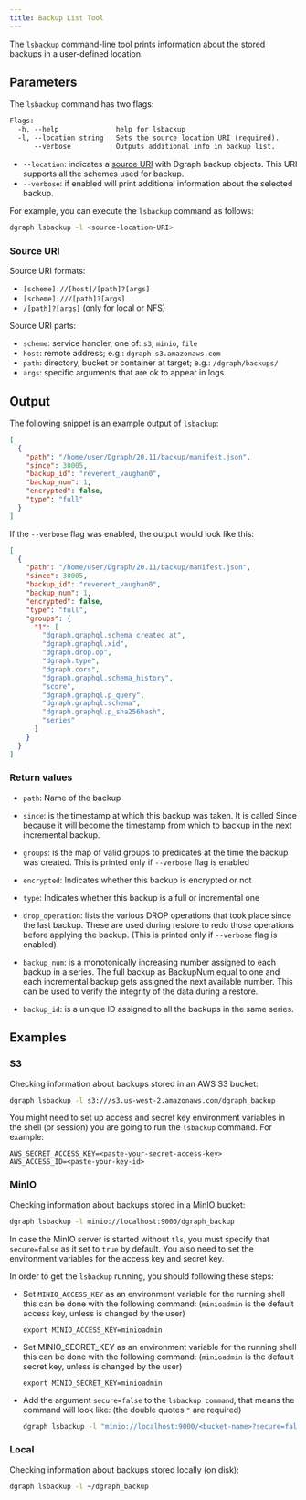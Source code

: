 ```yaml
---
title: Backup List Tool
---
```



<DgraphWIP />

The `lsbackup` command-line tool prints information about the stored backups in
a user-defined location.

## Parameters

The `lsbackup` command has two flags:

```txt
Flags:
  -h, --help              help for lsbackup
  -l, --location string   Sets the source location URI (required).
      --verbose           Outputs additional info in backup list.
```

- `--location`: indicates a [source URI](#source-uri) with Dgraph backup
  objects. This URI supports all the schemes used for backup.
- `--verbose`: if enabled will print additional information about the selected
  backup.

For example, you can execute the `lsbackup` command as follows:

```sh
dgraph lsbackup -l <source-location-URI>
```

### Source URI

Source URI formats:

- `[scheme]://[host]/[path]?[args]`
- `[scheme]:///[path]?[args]`
- `/[path]?[args]` (only for local or NFS)

Source URI parts:

- `scheme`: service handler, one of: `s3`, `minio`, `file`
- `host`: remote address; e.g.: `dgraph.s3.amazonaws.com`
- `path`: directory, bucket or container at target; e.g.: `/dgraph/backups/`
- `args`: specific arguments that are ok to appear in logs

## Output

The following snippet is an example output of `lsbackup`:

```json
[
  {
    "path": "/home/user/Dgraph/20.11/backup/manifest.json",
    "since": 30005,
    "backup_id": "reverent_vaughan0",
    "backup_num": 1,
    "encrypted": false,
    "type": "full"
  }
]
```

If the `--verbose` flag was enabled, the output would look like this:

```json
[
  {
    "path": "/home/user/Dgraph/20.11/backup/manifest.json",
    "since": 30005,
    "backup_id": "reverent_vaughan0",
    "backup_num": 1,
    "encrypted": false,
    "type": "full",
    "groups": {
      "1": [
        "dgraph.graphql.schema_created_at",
        "dgraph.graphql.xid",
        "dgraph.drop.op",
        "dgraph.type",
        "dgraph.cors",
        "dgraph.graphql.schema_history",
        "score",
        "dgraph.graphql.p_query",
        "dgraph.graphql.schema",
        "dgraph.graphql.p_sha256hash",
        "series"
      ]
    }
  }
]
```

### Return values

- `path`: Name of the backup

- `since`: is the timestamp at which this backup was taken. It is called Since
  because it will become the timestamp from which to backup in the next
  incremental backup.

- `groups`: is the map of valid groups to predicates at the time the backup was
  created. This is printed only if `--verbose` flag is enabled

- `encrypted`: Indicates whether this backup is encrypted or not

- `type`: Indicates whether this backup is a full or incremental one

- `drop_operation`: lists the various DROP operations that took place since the
  last backup. These are used during restore to redo those operations before
  applying the backup. (This is printed only if `--verbose` flag is enabled)

- `backup_num`: is a monotonically increasing number assigned to each backup in
  a series. The full backup as BackupNum equal to one and each incremental
  backup gets assigned the next available number. This can be used to verify the
  integrity of the data during a restore.

- `backup_id`: is a unique ID assigned to all the backups in the same series.

## Examples

### S3

Checking information about backups stored in an AWS S3 bucket:

```sh
dgraph lsbackup -l s3:///s3.us-west-2.amazonaws.com/dgraph_backup
```

You might need to set up access and secret key environment variables in the
shell (or session) you are going to run the `lsbackup` command. For example:

```
AWS_SECRET_ACCESS_KEY=<paste-your-secret-access-key>
AWS_ACCESS_ID=<paste-your-key-id>
```

### MinIO

Checking information about backups stored in a MinIO bucket:

```sh
dgraph lsbackup -l minio://localhost:9000/dgraph_backup
```

In case the MinIO server is started without `tls`, you must specify that
`secure=false` as it set to `true` by default. You also need to set the
environment variables for the access key and secret key.

In order to get the `lsbackup` running, you should following these steps:

- Set `MINIO_ACCESS_KEY` as an environment variable for the running shell this
  can be done with the following command: (`minioadmin` is the default access
  key, unless is changed by the user)

  ```
  export MINIO_ACCESS_KEY=minioadmin
  ```

- Set MINIO_SECRET_KEY as an environment variable for the running shell this can
  be done with the following command: (`minioadmin` is the default secret key,
  unless is changed by the user)

  ```
  export MINIO_SECRET_KEY=minioadmin
  ```

- Add the argument `secure=false` to the `lsbackup command`, that means the
  command will look like: (the double quotes `"` are required)

  ```sh
  dgraph lsbackup -l "minio://localhost:9000/<bucket-name>?secure=false"
  ```

### Local

Checking information about backups stored locally (on disk):

```sh
dgraph lsbackup -l ~/dgraph_backup
```
